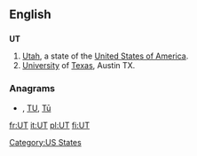 {{also|ut}}
==English==

==={{abbreviation}}===
'''UT'''

# [[Utah]], a state of the [[United States of America]].
# [[university|University]] of [[Texas]], Austin TX.

===Anagrams===
* {{alphagram|[[Tu#English|Tu]]}} , [[TU#English|TU]], [[Tū#English|Tū]]


[[Category:US States]]

[[fr:UT]]
[[it:UT]]
[[pl:UT]]
[[fi:UT]]
